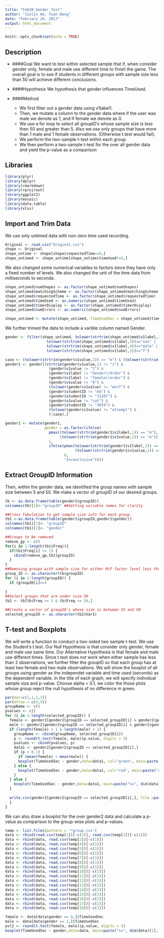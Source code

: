 ```yaml
---
title: "Feb20_Gender_Test"
author: "Jinlin He, Yuan Wang"
date: "February 20, 2017"
output: html_document
---
```


```r
knitr::opts_chunk$set(echo = TRUE)
```

## Description
* ####Goal
We want to test within selected sample that if, when consider gender only, female and male use different time to finish the game. The overall goal is to see if students in different groups with sample size less than 50 will achieve different conclusions.

* ####Hypothesis
We hypothesis that gender influences TimeUsed.

* ####Method
    + We first filter out a gender data using v1label1.
    + Then, we mutate a column to the gender data where if the user was male we denote as 1, and if female we denote as 0.
    + We use a for loop to select all groupID's whose sample size is less then 50 and greater than 5. Also we use only groups that have more than 1 male and 1 female observations. (Otherwise t.test would fail).
    + We perform the two-sample t-test within each group.
    + We then perform a two-sample t-test for the over all gender data and yield the p-value as a comparison
  

## Libraries

```r
library(plyr)
library(dplyr)
library(rmarkdown)
library(rprojroot)
library(ggplot2)
library(mosaic)
library(data.table)
library(xlsx)
```

## Import and Trim Data

We use only untimed data with non-zero time used recording.

```r
Original <- read.csv("Original.csv")
shape <- Original
shape_untime <- shape[shape$requestedTime==0,]
shape_untimed <- shape_untime[shape_untime$timeUsed!=0,]
```

We also changed some numerical variables to factors since they have only a fixed number of levels. We also changed the unit of the time data from milliseconds to seconds.

```r
shape_untimed$numShapes <- as.factor(shape_untimed$numShapes)
shape_untimed$matchingScheme <- as.factor(shape_untimed$matchingScheme)
shape_untimed$requestedTime <- as.factor(shape_untimed$requestedTime)
shape_untimed$timeUsed <- as.numeric(shape_untimed$timeUsed)
shape_untimed$timerDisplay <- as.factor(shape_untimed$timerDisplay)
shape_untimed$numErrors <- as.numeric(shape_untimed$numErrors)

shape_untimed <- mutate(shape_untimed, TimeUsedSec = shape_untimed$timeUsed/1000)
```

We further trimed the data to include a varible column named Gender. 

```r
gender <- filter(shape_untimed, tolower(strtrim(shape_untimed$v1label,3))=="gen" |
                   tolower(strtrim(shape_untimed$v1label,3))=="sex" |
                   tolower(strtrim(shape_untimed$v1label,4))=="male" |
                   tolower(strtrim(shape_untimed$v1label,1))=="f")

case <- (tolower(strtrim(gender$v1value,1)) == "m") & (tolower(strtrim(gender$v2value,1)) =="f")
gender1 <- gender[(strtrim(gender$v1value,1) != "1") &
                    (gender$v1value != "2") &
                    (gender$v1label != "Gender\rOrder") &
                    (gender$v1label != "female\rorder") &
                    (gender$v1value != "0") &
                    (tolower(gender$v1value) != "morf") &
                    (gender$studentID != "mb") &
                    (gender$studentID != "31207") &
                    (gender$v1value != "cat") &
                    (gender$studentID != "3659") &
                    (tolower(gender$v1value) != "attempt") &
                    (!case),]

gender1 <- mutate(gender1, 
                  gender = as.factor(ifelse(
                    pmax((tolower(strtrim(gender1$v1label,1)) == "m"),
                         (tolower(strtrim(gender1$v1value,1)) == "m")), 
                    1, 
                    ifelse(pmax(tolower(strtrim(gender1$v1label,1)) == "f",
                                (tolower(strtrim(gender1$v1value,1)) =="f")), 
                           0, 
                           "Inconclusive"))))

```

## Extract GroupID Information

Then, within the gender data, we identified the group names with sample size between 5 and 50. We make a vector of groupID of our desired groups.

```r
tb <- as.data.frame(table(gender1$groupID))
colnames(tb)[1]<-"groupID" ##Setting variable names for clarity

##Cross Tabulation to get sample size info for each group. 
tb1 <-as.data.frame(table(gender1$groupID,gender1$gender)) 
colnames(tb1)[1]<- "groupID"
colnames(tb1)[2]<- "gender"

##Groups to be removed
remove_gp <- c()
for(i in 1:length(tb1$Freq)){
  if(tb1$Freq[i] <= 1) {
    cbind(remove_gp,tb1$groupID)
  }
}
##Removing groups with sample size for either M/F factor level less than 1
group_ID <- as.character(tb$groupID)
for (i in 1:length(groupID)) {
  if (groupID[i]==)
      
}
##Select groups that are under size 50
tb2 <- tb[tb$Freq >= 5 & tb$Freq <= 50,]

##Create a vector of groupID's whose size is between 25 and 50
selected_groupID <- as.character(tb2$Var1)
```


## T-test and Boxplots

We will write a function to conduct a two-sided two sample t-test. We use the Student's t.test.
Our Null Hypothesis is that consider only gender, female and male use same time.
Our Alternative Hypothesis is that female and male use different times.
Since t.test does not work when either sample has less than 2 observations, we further filter the groupID so that each group has at least two female and two male observations.
We will show the boxplot of all groups using gender as the independet variable and time used (seconds) as the dependent variable. In the title of each graph, we will specify individual sample size and p-value. Choose alpha = 0.1, we color the those plots whose group reject the null hypothesis of no difference in green.

```r
par(mar=c(1,1,1,1))
par(mfrow = c(4,5))
groupName <- c()
pvalues <- c()
for (i in 1:length(selected_groupID)) {
  female <- gender2[gender2$groupID == selected_groupID[i] & gender2$gender == 0,]$TimeUsedSec
  male <- gender2[gender2$groupID == selected_groupID[i] & gender2$gender == 1,]$TimeUsedSec
  if (length(female) > 1 & length(male) > 1) {
    groupName <- cbind(groupName, selected_groupID[i])
    p <- round(t.test(female, male)$p.value, digits = 3)
    pvalues <- cbind(pvalues, p)
    data1 <- gender2[gender2$groupID == selected_groupID[i],]
    if (p < 0.1) {
      if (mean(female) < mean(male)) {
      boxplot(TimeUsedSec ~ gender,data=data1, col="green", main=paste("n=", dim(data1)[1], ", pval=", p), xlab="Gender (1=Male, 0=Female)", ylab="Time Used Seconds")
    } else {
      boxplot(TimeUsedSec ~ gender,data=data1, col="red", main=paste("n=", dim(data1)[1], ", pval=", p), xlab="Gender (1=Male, 0=Female)", ylab="Time Used Seconds")
    }
  } else {
    boxplot(TimeUsedSec ~ gender,data=data1, main=paste("n=", dim(data1)[1], ", pval=", p), xlab="Gender (1=Male, 0=Female)", ylab="Time Used Seconds")
  }
    
  write.csv(gender2[gender2$groupID == selected_groupID[i],], file =paste(selected_groupID[i], "group.csv"))
  }
}
```





We can also draw a boxplot for the over gender2 data and calculate a p-value as comparison to the group-wise plots and p-values.



```r
temp <- list.files(pattern = '*group.csv')
data <- rbind(read.csv(temp[1])[-c(1)], read.csv(temp[2])[-c(1)])
data <- rbind(data, read.csv(temp[3])[-c(1)])
data <- rbind(data, read.csv(temp[4])[-c(1)])
data <- rbind(data, read.csv(temp[5])[-c(1)])
data <- rbind(data, read.csv(temp[6])[-c(1)])              
data <- rbind(data, read.csv(temp[7])[-c(1)])
data <- rbind(data, read.csv(temp[8])[-c(1)])
data <- rbind(data, read.csv(temp[9])[-c(1)])
data <- rbind(data, read.csv(temp[10])[-c(1)])
data <- rbind(data, read.csv(temp[11])[-c(1)])
data <- rbind(data, read.csv(temp[12])[-c(1)])
data <- rbind(data, read.csv(temp[13])[-c(1)])
data <- rbind(data, read.csv(temp[14])[-c(1)])
data <- rbind(data, read.csv(temp[15])[-c(1)])
data <- rbind(data, read.csv(temp[16])[-c(1)])
data <- rbind(data, read.csv(temp[17])[-c(1)])
data <- rbind(data, read.csv(temp[18])[-c(1)])

female <- data[data$gender == 0,]$TimeUsedSec
male <- data[data$gender == 1,]$TimeUsedSec
pvl2 <- round(t.test(female, male)$p.value, digits = 3)
boxplot(TimeUsedSec ~ gender,data=data, main=paste("n=", dim(data)[1], ", two sided pval=", pvl2), xlab="Gender (1=Male, 0=Female)", ylab="Time Used Seconds")
```
